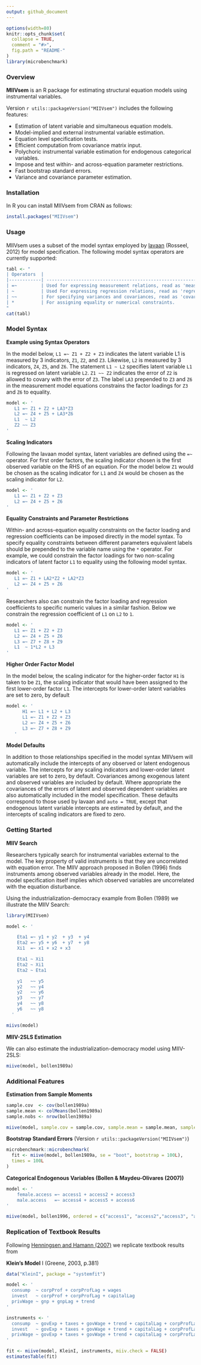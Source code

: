 ```yaml
---
output: github_document
---
```


<!-- README.md is generated from README.Rmd. Please edit that file -->

```r
options(width=80)
knitr::opts_chunk$set(
  collapse = TRUE,
  comment = "#>",
  fig.path = "README-"
)
library(microbenchmark)
```

### Overview

**MIIVsem** is an R package for estimating structural equation models using instrumental variables.  

Version `r utils::packageVersion("MIIVsem")` includes the following features:  

* Estimation of latent variable and simultaneous equation models.  
* Model-implied and external instrumental variable estimation.
* Equation level specification tests.
* Efficient computation from covariance matrix input.  
* Polychoric instrumental variable estimation for endogenous categorical variables.
* Impose and test within- and across-equation parameter restrictions. 
* Fast bootstrap standard errors.
* Variance and covariance parameter estimation.


### Installation

In R you can install MIIVsem from CRAN as follows:

```r
install.packages("MIIVsem")
```

### Usage

MIIVsem uses a subset of the model syntax employed by 
[lavaan](http://lavaan.ugent.be/) (Rosseel, 2012) for model 
specification. The following model syntax operators are 
currently supported: 

```r
tabl <- "
| Operators  |                                                                   | 
|------------| ----------------------------------------------------------------- |
| =~         | Used for expressing measurement relations, read as 'measured by.' |
| ~          | Used For expressing regression relations, read as 'regressed on.' |
| ~~         | For specifying variances and covariances, read as 'covaries with.'| 
| *          | For assigning equality or numerical constraints.                  | 
"
cat(tabl) 
```

### Model Syntax

**Example using Syntax Operators**

In the model below, `L1 =~ Z1 + Z2 + Z3`  indicates the 
latent variable L1 is measured by 3 indicators, `Z1`, `Z2`, and `Z3`. 
Likewise, `L2` is measured by 3 indicators, `Z4`, `Z5`, and `Z6`. The 
statement `L1 ~ L2` specifies latent  variable `L1` is regressed on latent 
variable `L2`. `Z1 ~~ Z2` indicates the error of
`Z2` is allowed to covary with the error of `Z3`. The label
`LA3` prepended to `Z3` and `Z6` in the measurement model equations 
constrains the factor loadings for `Z3` and `Z6` to equality. 


```r
model <- '
   L1 =~ Z1 + Z2 + LA3*Z3
   L2 =~ Z4 + Z5 + LA3*Z6
   L1  ~ L2
   Z2 ~~ Z3
'  
```

**Scaling Indicators**

Following the lavaan model syntax, latent variables are defined 
using the `=~` operator.  For first order factors, the scaling 
indicator chosen is the first observed variable on the RHS of an 
equation. For the model  below `Z1` would be chosen as the 
scaling indicator for `L1` and `Z4` would be chosen as 
the scaling indicator for `L2`. 

```r
model <- '
   L1 =~ Z1 + Z2 + Z3
   L2 =~ Z4 + Z5 + Z6
'
```


**Equality Constraints and Parameter Restrictions**

Within- and across-equation equality constraints on the factor loading
and regression coefficients can be imposed directly in the model syntax. 
To specify equality constraints between different parameters equivalent
labels should be prepended to the variable name using the 
`*` operator. For example, we could constrain the factor 
loadings for two non-scaling indicators of latent factor `L1` to 
equality using the following  model syntax.

```r
model <- '
   L1 =~ Z1 + LA2*Z2 + LA2*Z3
   L2 =~ Z4 + Z5 + Z6
'
```

Researchers also can constrain the factor loading and regression 
coefficients to specific numeric values in a similar fashion. Below 
we constrain the regression coefficient  of `L1` on `L2`
to `1`.

```r
model <- '
   L1 =~ Z1 + Z2 + Z3
   L2 =~ Z4 + Z5 + Z6
   L3 =~ Z7 + Z8 + Z9
   L1  ~ 1*L2 + L3
'
```

**Higher Order Factor Model**
   
In the model below, the  scaling indicator for the 
higher-order factor `H1` is taken to be `Z1`, the scaling 
indicator that would have been assigned to the first lower-order 
factor `L1`. The intercepts for lower-order latent variables 
are set to zero, by default
   
```r
model <- '
      H1 =~ L1 + L2 + L3
      L1 =~ Z1 + Z2 + Z3
      L2 =~ Z4 + Z5 + Z6
      L3 =~ Z7 + Z8 + Z9
   '
```

**Model Defaults**

In addition to those relationships specified in the model syntax 
MIIVsem will automatically include the intercepts of any 
observed or latent endogenous variable. The intercepts
for any scaling indicators and lower-order latent variables are
set to zero, by default. Covariances among exogenous latent
and observed  variables are included by default. 
Where appropriate the covariances of the errors
of latent and observed dependent variables are also automatically 
included in the model specification. These defaults correspond 
to those used by lavaan and `auto = TRUE`, except that 
endogenous latent variable intercepts are estimated by default, 
and the intercepts of scaling indicators are fixed to zero.

### Getting Started

**MIIV Search**

Researchers typically search for instrumental variables external to the model. 
The key property of valid instruments is that they are uncorrelated with 
equation error.  The MIIV approach proposed in Bollen (1996) finds 
instruments among observed variables already in the model. Here, the 
model specification itself implies which observed variables are uncorrelated 
with the equation disturbance. 

Using the industrialization-democracy example from Bollen (1989) we illustrate 
the MIIV Search: 

```r
library(MIIVsem)

model <- '

    Eta1 =~ y1 + y2  + y3  + y4  
    Eta2 =~ y5 + y6  + y7  + y8    
    Xi1  =~ x1 + x2 + x3 

    Eta1 ~ Xi1  
    Eta2 ~ Xi1 
    Eta2 ~ Eta1 

    y1   ~~ y5
    y2   ~~ y4
    y2   ~~ y6
    y3   ~~ y7
    y4   ~~ y8
    y6   ~~ y8 
  '
```

```r
miivs(model)
```

**MIIV-2SLS Estimation**

We can also estimate the industrialization-democracy model using MIIV-2SLS:

```r
miive(model, bollen1989a)
```

### Additional Features

**Estimation from Sample Moments**

```r
sample.cov  <- cov(bollen1989a)
sample.mean <- colMeans(bollen1989a)
sample.nobs <- nrow(bollen1989a)

miive(model, sample.cov = sample.cov, sample.mean = sample.mean, sample.nobs = sample.nobs)
```

**Bootstrap Standard Errors** (Version `r utils::packageVersion("MIIVsem")`)

```r
microbenchmark::microbenchmark(
  fit <- miive(model, bollen1989a, se = "boot", bootstrap = 100L),
  times = 100L
)
```

**Categorical Endogenous Variables (Bollen & Maydeu-Olivares (2007))**  

```r
model <- ' 
    female.access =~ access1 + access2 + access3 
    male.access   =~ access4 + access5 + access6 
'

miive(model, bollen1996, ordered = c("access1", "access2","access3", "access4", "access5", "access6"))
```


### Replication of Textbook Results

Following [Henningsen and Hamann (2007)](https://www.jstatsoft.org/article/view/v023i04)  we replicate textbook results from 

**Klein's Model** I (Greene, 2003, p.381)

```r
data("KleinI", package = "systemfit")

model <- '
  consump  ~ corpProf + corpProfLag + wages
  invest   ~ corpProf + corpProfLag + capitalLag
  privWage ~ gnp + gnpLag + trend
'

instruments <- '
  consump  ~ govExp + taxes + govWage + trend + capitalLag + corpProfLag + gnpLag
  invest   ~ govExp + taxes + govWage + trend + capitalLag + corpProfLag + gnpLag
  privWage ~ govExp + taxes + govWage + trend + capitalLag + corpProfLag + gnpLag
'

fit <- miive(model, KleinI, instruments, miiv.check = FALSE)
estimatesTable(fit)
```



